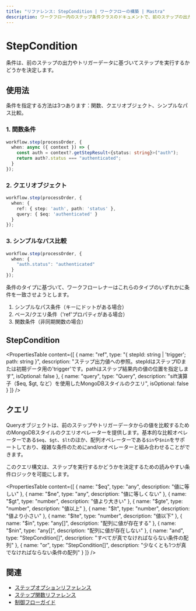 ```yaml
---
title: "リファレンス: StepCondition | ワークフローの構築 | Mastra"
description: ワークフロー内のステップ条件クラスのドキュメントで、前のステップの出力やトリガーデータに基づいてステップを実行するかどうかを決定します。
---
```


# StepCondition

条件は、前のステップの出力やトリガーデータに基づいてステップを実行するかどうかを決定します。

## 使用法

条件を指定する方法は3つあります：関数、クエリオブジェクト、シンプルなパス比較。

### 1. 関数条件
```typescript copy showLineNumbers
workflow.step(processOrder, {
  when: async ({ context }) => {
    const auth = context?.getStepResult<{status: string}>("auth");
    return auth?.status === "authenticated";
  }
});
```

### 2. クエリオブジェクト
```typescript copy showLineNumbers
workflow.step(processOrder, {
  when: {
    ref: { step: 'auth', path: 'status' },
    query: { $eq: 'authenticated' }
  }
});
```

### 3. シンプルなパス比較
```typescript copy showLineNumbers
workflow.step(processOrder, {
  when: {
    "auth.status": "authenticated"
  }
});
```

条件のタイプに基づいて、ワークフローレナーはこれらのタイプのいずれかに条件を一致させようとします。

1. シンプルなパス条件（キーにドットがある場合）
2. ベース/クエリ条件（'ref'プロパティがある場合）
3. 関数条件（非同期関数の場合）

## StepCondition

<PropertiesTable
  content={[
    {
      name: "ref",
      type: "{ stepId: string | 'trigger'; path: string }",
      description: "ステップ出力値への参照。stepIdはステップIDまたは初期データ用の'trigger'です。pathはステップ結果内の値の位置を指定します",
      isOptional: false
    },
    {
      name: "query",
      type: "Query<any>",
      description: "sift演算子（$eq, $gt, など）を使用したMongoDBスタイルのクエリ",
      isOptional: false
    }
  ]}
/>

## クエリ

Queryオブジェクトは、前のステップやトリガーデータからの値を比較するためのMongoDBスタイルのクエリオペレーターを提供します。基本的な比較オペレーターである`$eq`、`$gt`、`$lt`のほか、配列オペレーターである`$in`や`$nin`をサポートしており、複雑な条件のためにand/orオペレーターと組み合わせることができます。

このクエリ構文は、ステップを実行するかどうかを決定するための読みやすい条件ロジックを可能にします。

<PropertiesTable
  content={[
    {
      name: "$eq",
      type: "any",
      description: "値に等しい"
    },
    {
      name: "$ne",
      type: "any",
      description: "値に等しくない"
    },
    {
      name: "$gt",
      type: "number",
      description: "値より大きい"
    },
    {
      name: "$gte",
      type: "number",
      description: "値以上"
    },
    {
      name: "$lt",
      type: "number",
      description: "値より小さい"
    },
    {
      name: "$lte",
      type: "number",
      description: "値以下"
    },
    {
      name: "$in",
      type: "any[]",
      description: "配列に値が存在する"
    },
    {
      name: "$nin",
      type: "any[]",
      description: "配列に値が存在しない"
    },
    {
      name: "and",
      type: "StepCondition[]",
      description: "すべてが真でなければならない条件の配列"
    },
    {
      name: "or",
      type: "StepCondition[]",
      description: "少なくとも1つが真でなければならない条件の配列"
    }
  ]}
/>

## 関連

- [ステップオプションリファレンス](./step-options.mdx)
- [ステップ関数リファレンス](./step-function.mdx)
- [制御フローガイド](../../workflows/control-flow.mdx)
```
